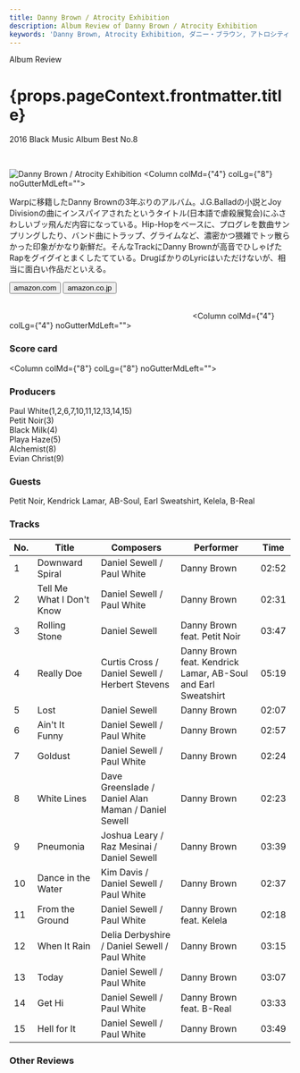 ```yaml
---
title: Danny Brown / Atrocity Exhibition 
description: Album Review of Danny Brown / Atrocity Exhibition 
keywords: 'Danny Brown, Atrocity Exhibition, ダニー・ブラウン, アトロシティ・エグズィビション'
---
```





<p className="largeP">Album Review</p>
<h1 className="h1--no--margin">{props.pageContext.frontmatter.title}</h1>
<p className="largeP"><Link to="/best50/2016/">2016 Black Music Album Best No.8</Link></p>

<br/>
<Row  className="image-card-group">
	<Column colMd={"3"} colLg={"4"} noGutterMdLeft="">
       <ImageCard>

![Danny Brown / Atrocity Exhibition ](../../images/cd/dannybrown3L.jpg) 
</ImageCard>
	</Column>
	<Column colMd={"4"} colLg={"8"} noGutterMdLeft="">
		<p>
			Warpに移籍したDanny Brownの3年ぶりのアルバム。J.G.Balladの小説とJoy Divisionの曲にインスパイアされたというタイトル(日本語で虐殺展覧会)にふさわしいブッ飛んだ内容になっている。Hip-Hopをベースに、プログレを数曲サンプリングしたり、バンド曲にトラップ、グライムなど、濃密かつ猥雑でトッ散らかった印象がかなり新鮮だ。そんなTrackにDanny Brownが高音でひしゃげたRapをグイグイとまくしたてている。DrugばかりのLyricはいただけないが、相当に面白い作品だといえる。
		</p>
		<div>
	  <Button className="button-right-mergin"  href="https://amzn.to/35bGbik" kind="primary" size="small" renderIcon={ArrowUpRight24}>
      amazon.com
    </Button>
    <Button className="button-right-mergin"  href="https://amzn.to/3jUbYZc" kind="secondary" size="small" renderIcon={ArrowUpRight24}>
      amazon.co.jp
    </Button>
		</div>
		<a href="https://geo.music.apple.com/jp/album/atrocity-exhibition/1144766302?mt=1&app=music&ls=1&at=11lcug" style="display:inline-block;overflow:hidden;background:url(https://linkmaker.itunes.apple.com/ja-jp/lockup.svg?releaseDate=2016-09-27T00:00:00Z&kind=album&bubble=apple_music&style=mono-black) no-repeat;width:180px;height:45px;"></a>
		<a href="https://geo.music.apple.com/jp/album/atrocity-exhibition/1144766302?app=itunes&at=11lcug" style="display:inline-block;overflow:hidden;background:url(https://linkmaker.itunes.apple.com/ja-jp/badge-lrg.svg?releaseDate=2016-09-27T00:00:00Z&kind=album&bubble=itunes_music) no-repeat;width:140px;height:45px;"></a>
		</Column>
</Row>
<Row >
	<Column colMd={"4"} colLg={"4"} noGutterMdLeft="">
		<div>
    	<h3>Score card</h3>
			<SliderJS1 value="1" />
    	<SliderJS2 value="1" />
			<SliderJS3 value="2" />
    	<SliderJS4 value="9" />
		</div>
	</Column>
	<Column colMd={"8"} colLg={"8"} noGutterMdLeft="">
		<div>
			<h3>Producers</h3>
			<p>
				Paul White(1,2,6,7,10,11,12,13,14,15)
				<br/>Petit Noir(3)
				<br/>Black Milk(4)
				<br/>Playa Haze(5)
				<br/>Alchemist(8)
				<br/>Evian Christ(9)
			</p>
			<h3>Guests</h3>
			<p>
				Petit Noir, Kendrick Lamar, AB-Soul, Earl Sweatshirt, Kelela, B-Real
			</p>
		</div>
	</Column>
</Row>

<h3>Tracks</h3>

| No. |	 Title                    |	 Composers                                         	|	 Performer                                                    | Time	|
| --- |	------------------------- | --------------------------------------------------- | ------------------------------------------------------------- | ----- |
|	1	  |	Downward Spiral          	| Daniel Sewell / Paul White                         	|	Danny Brown                                                  	|	02:52 |
|	2	  |	Tell Me What I Don't Know	| Daniel Sewell / Paul White                         	|	Danny Brown                                                  	|	02:31 |
|	3	  |	Rolling Stone            	| Daniel Sewell                                      	|	Danny Brown feat. Petit Noir                                 	|	03:47 |
|	4	  |	Really Doe               	| Curtis Cross / Daniel Sewell / Herbert Stevens     	|	Danny Brown feat. Kendrick Lamar, AB-Soul and Earl Sweatshirt	|	05:19 |
|	5	  |	Lost                     	| Daniel Sewell                                      	|	Danny Brown                                                  	|	02:07 |
|	6	  |	Ain't It Funny           	| Daniel Sewell / Paul White                         	|	Danny Brown                                                  	|	02:57 |
|	7	  |	Goldust                  	| Daniel Sewell / Paul White                         	|	Danny Brown                                                  	|	02:24 |
|	8	  |	White Lines              	| Dave Greenslade / Daniel Alan Maman / Daniel Sewell	|	Danny Brown                                                  	|	02:23 |
|	9	  |	Pneumonia                	| Joshua Leary / Raz Mesinai / Daniel Sewell         	|	Danny Brown                                                  	|	03:39 |
|	10	|	Dance in the Water       	| Kim Davis / Daniel Sewell / Paul White             	|	Danny Brown                                                  	|	02:37 |
|	11	|	From the Ground          	| Daniel Sewell / Paul White                         	|	Danny Brown feat. Kelela                                     	|	02:18 |
|	12	|	When It Rain             	| Delia Derbyshire / Daniel Sewell / Paul White      	|	Danny Brown                                                  	|	03:15 |
|	13	|	Today                    	| Daniel Sewell / Paul White                         	|	Danny Brown                                                  	|	03:07 |
|	14	|	Get Hi                   	| Daniel Sewell / Paul White                         	|	Danny Brown feat. B-Real                                     	|	03:33 |
|	15	|	Hell for It              	| Daniel Sewell / Paul White                         	|	Danny Brown                                                  	|	03:49 |

<h3>Other Reviews</h3>

<Row>
<Column colMd={3} colLg={3} noGutterMdLeft>
<Review1 />
</Column>
</Row>